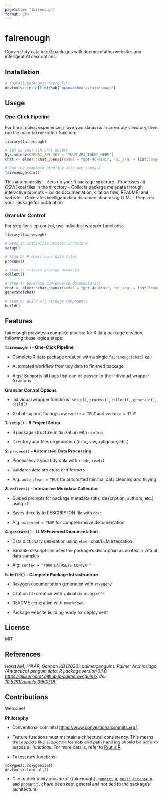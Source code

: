 ```yaml
---
pagetitle: "fairenough"
format: gfm
---
```


# fairenough

Convert tidy data into R packages with documentation websites and intelligent AI descriptions.

## Installation

``` r
# install.packages("devtools")
devtools::install_github("openwashdata/fairenough")
```

## Usage

### One-Click Pipeline

For the simplest experience, move your datasets in an empty directory, then run the main `fairenough()` function:

``` r
library(fairenough)

# Set up your LLM chat object
Sys.setenv(OPENAI_API_KEY = "YOUR_API_TOKEN_HERE")
chat <- elmer::chat_openai(model = "gpt-4o-mini", api_args = list(temperature = 0.3))

# Run the complete pipeline with one command
fairenough(chat)
```

This automatically: - Sets up your R package structure - Processes all CSV/Excel files in the directory - Collects package metadata through interactive prompts - Builds documentation, citation files, README, and website - Generates intelligent data documentation using LLMs - Prepares your package for publication

### Granular Control

For step-by-step control, use individual wrapper functions:

``` r
library(fairenough)

# Step 1: Initialize project structure
setup()

# Step 2: Process your data files
process()

# Step 3: Collect package metadata
collect()

# Step 4: Generate LLM-powered documentation
chat <- elmer::chat_openai(model = "gpt-4o-mini", api_args = list(temperature = 0.3))
generate(chat)

# Step 5: Build all package components
build()
```

## Features

fairenough provides a complete pipeline for R data package creation, following these logical steps:

**`fairenough()` - One-Click Pipeline**

- Complete R data package creation with a single `fairenough(chat)` call

- Automated workflow from tidy data to finished package

- Args: Supports all flags that can be passed to the individual wrapper functions

**Granular Control Options**

- Individual wrapper functions: `setup()`, `process()`, `collect()`, `generate()`, `build()`

- Global support for args: `overwrite = TRUE` and `verbose = TRUE`

**1. `setup()` - R Project Setup**

- R package structure initialization with `usethis`

- Directory and files organization (data_raw, .gitignore, etc.)

**2. `process()` - Automated Data Processing**

- Processes all your tidy data with `readr`, `readxl`

- Validates data structure and formats

- Arg: `auto_clean = TRUE` for automated minimal data cleaning and tidying 

**3. `collect()` - Interactive Metadata Collection**

- Guided prompts for package metadata (title, description, authors, etc.) using `cli`

- Saves directly to DESCRIPTION file with `desc`

- Arg: `extended = TRUE` for comprehensive documentation

**4. `generate()` - LLM-Powered Documentation**

- Data dictionary generation using `elmer` chat/LLM integration

- Variable descriptions uses the package's description as context + actual data samples

- Arg: `contex = "YOUR DATASETS CONTEXT"`

**5. `build()` - Complete Package Infrastructure**

- Roxygen documentation generation with `roxygen2`

- Citation file creation with validation using `cffr`

- README generation with `rmarkdown`

- Package website building ready for deployment

## License

[MIT](LICENSE.md)

## References

*Horst AM, Hill AP, Gorman KB (2020). palmerpenguins: Palmer Archipelago (Antarctica) penguin data. R package version 0.1.0. <https://allisonhorst.github.io/palmerpenguins/>. doi: [10.5281/zenodo.3960218](10.5281/zenodo.3960218).*

## Contributions

Welcome!

**Philosophy**

- Conventional commits! <https://www.conventionalcommits.org/>.

- Feature functions must maintain architectural consistency. This means that aspects like supported formats and path handling should be uniform across all functions. For more details, refer to [R/utils.R](R/utils.R).

- To test new functions:

```         
roxygen2::roxygenise()
devtools::load_all()
```

-   Due to their utility outside of {fairenough}, [`gendict.R`](R/gendict.R), [`build_license.R`](R/build_license.R) and [`promptit.R`](R/promptit.R) have been kept general and not tied to the package's architecture.
